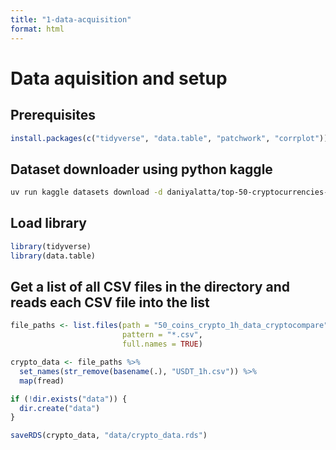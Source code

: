 ```yaml
---
title: "1-data-acquisition"
format: html
---
```

# Data aquisition and setup

## Prerequisites
```r
install.packages(c("tidyverse", "data.table", "patchwork", "corrplot"))
```


## Dataset downloader using python kaggle
```bash
uv run kaggle datasets download -d daniyalatta/top-50-cryptocurrencies-historical2020-2025-1h --unzip
```


## Load library
```r
library(tidyverse)
library(data.table)
```


## Get a list of all CSV files in the directory and reads each CSV file into the list
```r
file_paths <- list.files(path = "50_coins_crypto_1h_data_cryptocompare",
                         pattern = "*.csv",
                         full.names = TRUE)

crypto_data <- file_paths %>%
  set_names(str_remove(basename(.), "USDT_1h.csv")) %>% 
  map(fread)
```


```r
if (!dir.exists("data")) {
  dir.create("data")
}

saveRDS(crypto_data, "data/crypto_data.rds")
```
